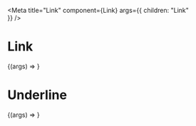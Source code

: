 
<Meta 
    title="Link" 
    component={Link} 
    args={{
        children: "Link"    
    }}
/>

# Link 

<Preview>
    <Story name="Default">
        {(args) => <Link {...args} />}  
    </Story>
</Preview>

# Underline 

<Preview>
    <Story 
        name="Underline"
        args={{
            underline: true,
        }}
    >
        {(args) => <Link {...args} />}  
    </Story>
</Preview>